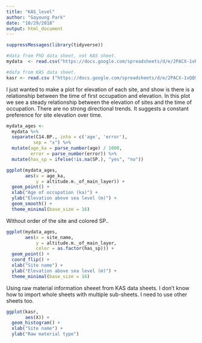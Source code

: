 ```yaml
---
title: "KAS_level"
author: "Gayoung Park"
date: "10/29/2018"
output: html_document
---
```


```r
suppressMessages(library(tidyverse))

#data from PhD data sheet, not KAS sheet.
mydata  <- read.csv("https://docs.google.com/spreadsheets/d/e/2PACX-1vRBTqiIHQP1Pg3De1IGsJgVFiJla1dIHyHsGEsSmel8WVAeXXXHmSiyNnQAad9ATdzeukS43WE3PZ2m/pub?gid=0&single=true&output=csv")

#dafa from KAS data sheet.
kasr <- read.csv ("https://docs.google.com/spreadsheets/d/e/2PACX-1vQQ9zhSCHjt-1qdSLltD1rhEI_DmaIKtah5yA9WWlsB0gGJWMOYltZR71r00NgkfaYz8YH392oZOWPu/pub?gid=1950751706&single=true&output=csv")

```

I just wanted to make a plot for elevation of each site, and show is there is a relationship between the time of first occupation and elevation. In this plot we see a steady relationship between the elevation of sites and the time of occupation. There are no strong directional trends. It suggests a constant preference for site elevation over time. 

```r
mydata_ages <- 
  mydata %>% 
  separate(C14.BP., into = c('age', 'error'),
          sep = "±") %>% 
  mutate(age_ka = parse_number(age) / 1000,
         error = parse_number(error)) %>% 
  mutate(has_sp = ifelse(!is.na(SP.), "yes", "no"))

ggplot(mydata_ages, 
       aes(x = age_ka,
           y = altitude.m._of_main_layer)) +
  geom_point() +
  xlab("Age of occupation (ka)") +
  ylab("Elevation above sea level (m)") +
  geom_smooth() +
  theme_minimal(base_size = 16)
```

Without order of the site and colored SP..

```r
ggplot(mydata_ages, 
       aes(x = site_name,
           y = altitude.m._of_main_layer, 
           color = as.factor(has_sp))) +
  geom_point() +
  coord_flip() +
  xlab("Site name") +
  ylab("Elevation above sea level (m)") +
  theme_minimal(base_size = 16)
```

Using raw material information sheeet from KAS data sheets. I don't know how to import whole sheets with multiple sub-sheets. I need to use other sheets too.

```r
ggplot(kasr, 
       aes(X)) +
  geom_histogram() +
  xlab("Site name") +
  ylab("Raw material type")

```